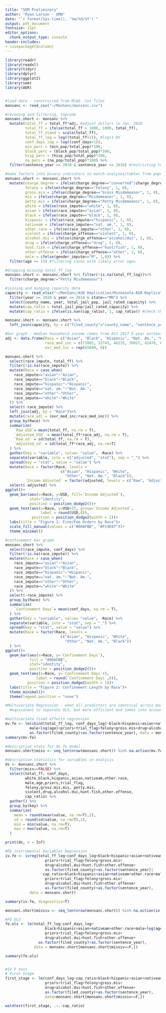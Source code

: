 ```yaml
---
title: "SEM Preliminary"
author: "Ryan Larson - UMN"
date: "`r format(Sys.time(), '%m/%d/%Y')`"
output: pdf_document
fontsize: 11pt
editor_options: 
  chunk_output_type: console
header-includes:
- \usepackage{dcolumn}
---
```

```r
library(readr)
library(readxl)
library(tidyr)
library(dplyr)
library(ggplot2)
library(sem)
library(AER)


#load data - constructed from MCAO .txt files
monsanc <- read_csv("~/MonSanc/monsanc.csv") 

#recoding and filtering, topcode
monsanc.short <- monsanc %>%
  mutate(total_ff = total_ff*adj, #adjust dollars to Jan. 2018
         total_ff = ifelse(total_ff > 1000, 1000, total_ff),
         total_ff_stand = scale(total_ff),
         total_ff_log = log((total_ff+1)), #log+1 DV
         conf_days_log = log((conf_days+1)),
         min_perc = (min_pop/total_pop)*100,
         black_perc = (black_pop/total_pop)*100,
         hisp_perc = (hisp_pop/total_pop)*100, 
         na_perc = (na_pop/total_pop)*100) %>%
  filter(sentence_year >= 2010 & sentence_year <= 2018) #restricting to cases started from 2010-2015

#make factors into binary indicators to match analyses/tables from paper
monsanc.short <- monsanc.short %>% 
  mutate(charge_degree = ifelse(charge_degree=="converted"|charge_degree=="other", NA, charge_degree),
         felony = ifelse(charge_degree=="Felony", 1, 0), 
         gross.mis = ifelse(charge_degree=="Gross Misdemeanor", 1, 0),
         mis = ifelse(charge_degree=="Misdemeanor", 1, 0),
         petty.mis = ifelse(charge_degree=="Petty Misdemeanor", 1, 0),
         white = ifelse(race_impute=="white", 1, 0),
         asian = ifelse(race_impute=="asian", 1, 0),
         black = ifelse(race_impute=="black", 1, 0),
         hispanic = ifelse(race_impute=="hispanic", 1, 0),
         nativeam = ifelse(race_impute=="nat. am.", 1, 0),
         other.race = ifelse(race_impute=="other", 1, 0),
         violent = ifelse(charge_offense=="violent", 1, 0),
         alcohol.dui = ifelse(charge_offense=="alcohol/dui", 1, 0),
         drug = ifelse(charge_offense=="drug", 1, 0),
         hunt.fish = ifelse(charge_offense=="hunt/fish", 1, 0),
         other.offense = ifelse(charge_offense=="other", 1, 0),
         male = ifelse(gender_impute=="M", 1,0)) %>%
  filter(age >= 15) #filtering cases with likely error ages 

#dropping missing total_ff_log
monsanc.short <- monsanc.short %>% filter(!is.na(total_ff_log))%>%
  filter(charge_degree!="Petty Misdemeanor")

#joining and munging capacity data
capacity <- read_xlsx("~/MonSanc/ASR Replication/Minnesota-ASR-Replication/capacity.xlsx") %>%
  filter(year >= 2010 & year <= 2018 & state=="MN") %>% 
  select(county_name, year, total_jail_pop, jail_rated_capacity) %>% 
  mutate(cap_ratio = total_jail_pop/jail_rated_capacity) %>%
  mutate(cap_ratio = ifelse(is.nan(cap_ratio), 1, cap_ratio)) #check this

monsanc.short <- monsanc.short %>% 
  left_join(capacity, by = c("filed_county"="county_name", "sentence_year"="year"))
```

```r
#bar graph - median household income comes from ACS 2017 5-year estimates
adj <- data.frame(Race = c("Asian", "Black", "Hispanic", "Nat. Am.", "Other", "White"),
                  race_med_inc = c(71865, 32743, 46232, 36017, 42476, 69069), 
                  ovr_med_inc = rep(65699, 6))

monsanc.short %>%
  select(race_impute, total_ff) %>%
  filter(!is.na(race_impute)) %>%
  mutate(Race = case_when(
    race_impute=="asian"~"Asian",
    race_impute=="black"~"Black",
    race_impute=="hispanic"~"Hispanic",
    race_impute=="nat. am."~"Nat. Am.",
    race_impute=="other"~"Other",
    race_impute=="white"~"White"
  )) %>%
  select(-race_impute) %>%
  left_join(adj, by = "Race")%>%
  mutate(race_adj = (ovr_med_inc/race_med_inc)) %>%
  group_by(Race) %>%
  summarize(
    `Raw_USD`= mean(total_ff, na.rm = T),
    `Adjusted_USD` = mean(total_ff*race_adj, na.rm = T),
    `Raw_sd` = sd(total_ff, na.rm = T),
    `Adjusted_sd` = sd(total_ff*race_adj, na.rm=T)
  ) %>%
  gather(key = "variable", value= "value", -Race) %>%
  separate(variable, into = c("adjusted", "stat"), sep = "_") %>%
  spread(key = "stat", value = "value") %>%
  mutate(Race = factor(Race, levels = 
                         c("Asian", "Hispanic", "White", 
                           "Other", "Nat. Am.", "Black")),
         `Income Adjusted` = factor(adjusted, levels = c("Raw", "Adjusted"))) %>%
  select(-adjusted) %>%
ggplot()+
  geom_bar(aes(x=Race, y=USD, fill=`Income Adjusted`), 
           stat="identity", 
           position = position_dodge2())+
  geom_text(aes(x=Race, y=USD+25, group=`Income Adjusted`,
                label = round(USD,0)),
            position = position_dodge2(width = 1))+
  labs(title = "Figure 1: Fine/Fee Orders by Race")+
  scale_fill_manual(values = c("#00AFBB", "#FC4E07"))+
  theme_minimal()

#confinement bar graph
monsanc.short %>%
  select(race_impute, conf_days) %>%
  filter(!is.na(race_impute)) %>%
  mutate(Race = case_when(
    race_impute=="asian"~"Asian",
    race_impute=="black"~"Black",
    race_impute=="hispanic"~"Hispanic",
    race_impute=="nat. am."~"Nat. Am.",
    race_impute=="other"~"Other",
    race_impute=="white"~"White"
  )) %>%
  select(-race_impute) %>%
  group_by(Race) %>%
  summarize(
    `Confinement Days`= mean(conf_days, na.rm = T),
  ) %>%
  gather(key = "variable", value= "value", -Race) %>%
  separate(variable, into = "stat", sep = "_") %>%
  spread(key = "stat", value = "value") %>%
  mutate(Race = factor(Race, levels = 
                         c("Asian", "Hispanic", "White", 
                           "Other", "Nat. Am.", "Black"))
  ) %>%
ggplot()+
  geom_bar(aes(x=Race, y=`Confinement Days`),
           fill = "#00AFBB",
           stat="identity", 
           position = position_dodge2())+
  geom_text(aes(x=Race, y=`Confinement Days`+5,
              label = round(`Confinement Days`,0)), 
          position = position_dodge2(width = 1))+
  labs(title = "Figure 2: Confinement Length by Race")+
  theme_minimal()+
  theme(legend.position = "none")
```

```r
#Multivariate Regression - when all predictors are identical across models
  #equivalent to separate OLS, but more efficient and takes into account error covariance

#multivariate fixed effects regression
mv.fe <- lm(cbind(total_ff_log, conf_days_log)~black+hispanic+asian+nativeam+other.race+
           male+log(age)+priors+trial_flag+felony+gross.mis+drug+alcohol.dui+hunt.fish+other.offense+
           as.factor(filed_county)+as.factor(sentence_year), data = monsanc.short)
summary(mv.fe)

#descriptive stats for mv.fe model 
monsanc.short$miss <- seq_len(nrow(monsanc.short)) %in% na.action(mv.fe)

#descriptive statistics for variables in analysis
ds <- monsanc.short %>% 
  filter(miss==FALSE) %>%
  select(total_ff, conf_days,
         white,black,hispanic,asian,nativeam,other.race,
         male,age,priors,trial_flag,
         felony,gross.mis,mis, petty.mis,
         violent,drug,alcohol.dui,hunt.fish,other.offense, 
         cap_ratio) %>%
  gather() %>% 
  group_by(key) %>% 
  summarize(
    mean = round(mean(value, na.rm=T),2),
    sd = round(sd(value, na.rm=T),2),
    min = min(value, na.rm=T),
    max = max(value, na.rm=T)
  )

print(ds, n = Inf)
```


```r
#FE instrumental Variables Regression 
iv.fe <- ivreg(total_ff_log~conf_days_log+black+hispanic+asian+nativeam+other.race+male+log(age)+
                  priors+trial_flag+felony+gross.mis+
                  drug+alcohol.dui+hunt.fish+other.offense+
                  as.factor(filed_county)+as.factor(sentence_year)|
                 cap_ratio+black+hispanic+asian+nativeam+other.race+male+log(age)+
                  priors+trial_flag+felony+gross.mis+
                  drug+alcohol.dui+hunt.fish+other.offense+
                  as.factor(filed_county)+as.factor(sentence_year), 
           data = monsanc.short)

summary(iv.fe, diagnostics=T)

monsanc.short$missiv <- seq_len(nrow(monsanc.short)) %in% na.action(iv.fe)

#FE OLS
fe.ols <- lm(total_ff_log~conf_days_log+
                  black+hispanic+asian+nativeam+other.race+male+log(age)+
                  priors+trial_flag+felony+gross.mis+
                  drug+alcohol.dui+hunt.fish+other.offense+
               as.factor(filed_county)+as.factor(sentence_year),
             data = monsanc.short[monsanc.short$missiv==F,])

summary(fe.ols)


#IV F test
# First Stage
first_stage <- lm(conf_days_log~cap_ratio+black+hispanic+asian+nativeam+other.race+male+log(age)+
                  priors+trial_flag+felony+gross.mis+
                  drug+alcohol.dui+hunt.fish+other.offense+
                  as.factor(filed_county)+as.factor(sentence_year),
                  data=monsanc.short[monsanc.short$missiv==F,])

waldtest(first_stage, .~.-cap_ratio)
```